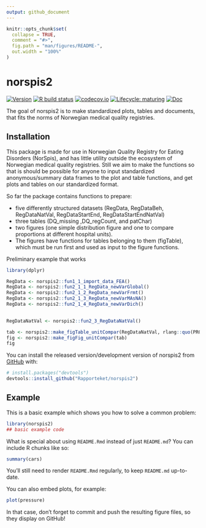 ```yaml
---
output: github_document
---
```


<!-- README.md is generated from README.Rmd. Please edit that file -->

```r
knitr::opts_chunk$set(
  collapse = TRUE,
  comment = "#>",
  fig.path = "man/figures/README-",
  out.width = "100%"
)
```

# norspis2

<!-- badges: start -->
[![Version](https://img.shields.io/github/v/release/rapporteket/norspis2?sort=semver)](https://github.com/rapporteket/norspis2/releases)
[![R build status](https://github.com/Rapporteket/norspis2/workflows/R-CMD-check/badge.svg)](https://github.com/Rapporteket/norspis2/actions)
[![codecov.io](https://codecov.io/github/Rapporteket/norspis2/norspis2.svg?branch=main)](https://codecov.io/github/Rapporteket/norspis2?branch=main)
[![Lifecycle: maturing](https://img.shields.io/badge/lifecycle-maturing-blue.svg)](https://www.tidyverse.org/lifecycle/#maturing)
[![Doc](https://img.shields.io/badge/Doc--grey.svg)](https://rapporteket.github.io/norspis2/)
<!-- badges: end -->

The goal of norspis2 is to make standardized plots, tables and documents, that fits the norms of Norwegian medical quality registries.

## Installation

This package is made for use in Norwegian Quality Registry for Eating Disorders (NorSpis), 
and has little utility outside the ecosystem of Norwegian medical quality registries. 
Still we aim to make the functions so that is should be possible for anyone to input standardized anonymous/summary 
data frames to the plot and table functions, and get plots and tables on our standardized format.  


So far the package contains functions to prepare:

* five differently structured datasets (RegData, RegDataBeh, RegDataNatVal, RegDataStartEnd, RegDataStartEndNatVal)
* three tables (DQ_missing ,DQ_regCount, and patChar) 
* two figures (one simple distribution figure and one to compare proportions at different hospital units). 
* The figures have functions for tables belonging to them (figTable), which must be run first and used as input to the figure functions. 


Preliminary example that works

```r
library(dplyr)

RegData <- norspis2::fun1_1_import_data_FEA()
RegData <- norspis2::fun2_1_1_RegData_newVarGlobal()
RegData <- norspis2::fun2_1_2_RegData_newVarFrmt()
RegData <- norspis2::fun2_1_3_RegData_newVarMAsNA()
RegData <- norspis2::fun2_1_4_RegData_newVarDich()
  

RegDataNatVal <- norspis2::fun2_3_RegDataNatVal()

tab <- norspis2::make_figTable_unitCompar(RegDataNatVal, rlang::quo(PROP_PO10Pasientsikkerhet))
fig <- norspis2::make_figFig_unitCompar(tab)
fig

```


You can install the released version/development version of norspis2 from [GitHub](https://github.com/) with:

``` r
# install.packages("devtools")
devtools::install_github("Rapporteket/norspis2")
```
## Example

This is a basic example which shows you how to solve a common problem:

```r
library(norspis2)
## basic example code
```

What is special about using `README.Rmd` instead of just `README.md`? You can include R chunks like so:

```r
summary(cars)
```

You'll still need to render `README.Rmd` regularly, to keep `README.md` up-to-date.

You can also embed plots, for example:

```r
plot(pressure)
```

In that case, don't forget to commit and push the resulting figure files, so they display on GitHub!
